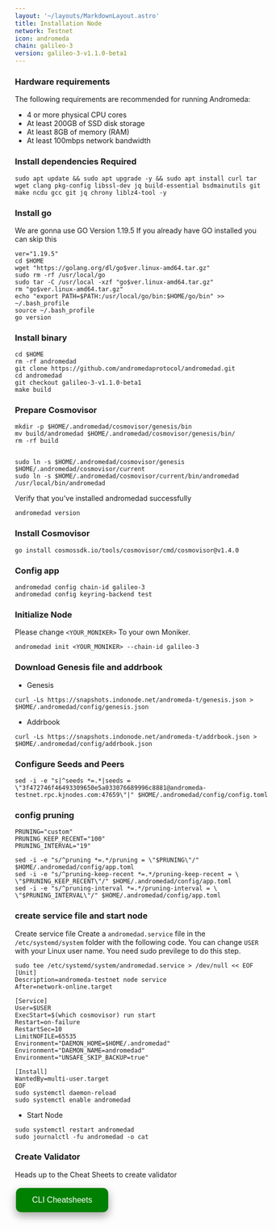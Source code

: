 ```yaml
---
layout: '~/layouts/MarkdownLayout.astro'
title: Installation Node
network: Testnet
icon: andromeda
chain: galileo-3
version: galileo-3-v1.1.0-beta1
---
```


### Hardware requirements

The following requirements are recommended for running Andromeda:

- 4 or more physical CPU cores
- At least 200GB of SSD disk storage
- At least 8GB of memory (RAM)
- At least 100mbps network bandwidth


### Install dependencies Required

```
sudo apt update && sudo apt upgrade -y && sudo apt install curl tar wget clang pkg-config libssl-dev jq build-essential bsdmainutils git make ncdu gcc git jq chrony liblz4-tool -y
```

### Install go

We are gonna use GO Version 1.19.5
If you already have GO installed you can skip this 

```
ver="1.19.5"
cd $HOME
wget "https://golang.org/dl/go$ver.linux-amd64.tar.gz"
sudo rm -rf /usr/local/go
sudo tar -C /usr/local -xzf "go$ver.linux-amd64.tar.gz"
rm "go$ver.linux-amd64.tar.gz"
echo "export PATH=$PATH:/usr/local/go/bin:$HOME/go/bin" >> ~/.bash_profile
source ~/.bash_profile
go version
```

### Install binary

```
cd $HOME
rm -rf andromedad
git clone https://github.com/andromedaprotocol/andromedad.git
cd andromedad
git checkout galileo-3-v1.1.0-beta1
make build
```

### Prepare Cosmovisor
```
mkdir -p $HOME/.andromedad/cosmovisor/genesis/bin
mv build/andromedad $HOME/.andromedad/cosmovisor/genesis/bin/
rm -rf build


sudo ln -s $HOME/.andromedad/cosmovisor/genesis $HOME/.andromedad/cosmovisor/current
sudo ln -s $HOME/.andromedad/cosmovisor/current/bin/andromedad /usr/local/bin/andromedad
```

Verify that you've installed andromedad successfully

```
andromedad version
```

### Install Cosmovisor
```
go install cosmossdk.io/tools/cosmovisor/cmd/cosmovisor@v1.4.0
```

### Config app

```
andromedad config chain-id galileo-3
andromedad config keyring-backend test
```

### Initialize Node

Please change `<YOUR_MONIKER>` To your own Moniker.

```
andromedad init <YOUR_MONIKER> --chain-id galileo-3
```

### Download Genesis file and addrbook

- Genesis

```
curl -Ls https://snapshots.indonode.net/andromeda-t/genesis.json > $HOME/.andromedad/config/genesis.json
```

- Addrbook

```
curl -Ls https://snapshots.indonode.net/andromeda-t/addrbook.json > $HOME/.andromedad/config/addrbook.json
```


### Configure Seeds and Peers

```
sed -i -e "s|^seeds *=.*|seeds = \"3f472746f46493309650e5a033076689996c8881@andromeda-testnet.rpc.kjnodes.com:47659\"|" $HOME/.andromedad/config/config.toml
```

### config pruning

```
PRUNING="custom"
PRUNING_KEEP_RECENT="100"
PRUNING_INTERVAL="19"

sed -i -e "s/^pruning *=.*/pruning = \"$PRUNING\"/" $HOME/.andromedad/config/app.toml
sed -i -e "s/^pruning-keep-recent *=.*/pruning-keep-recent = \
\"$PRUNING_KEEP_RECENT\"/" $HOME/.andromedad/config/app.toml
sed -i -e "s/^pruning-interval *=.*/pruning-interval = \
\"$PRUNING_INTERVAL\"/" $HOME/.andromedad/config/app.toml
```


### create service file and start node

Create service file
Create a `andromedad.service` file in the `/etc/systemd/system` folder with the following code. 
You can change `USER` with your Linux user name. You need sudo previlege to do this step.

```
sudo tee /etc/systemd/system/andromedad.service > /dev/null << EOF
[Unit]
Description=andromeda-testnet node service
After=network-online.target

[Service]
User=$USER
ExecStart=$(which cosmovisor) run start
Restart=on-failure
RestartSec=10
LimitNOFILE=65535
Environment="DAEMON_HOME=$HOME/.andromedad"
Environment="DAEMON_NAME=andromedad"
Environment="UNSAFE_SKIP_BACKUP=true"

[Install]
WantedBy=multi-user.target
EOF
sudo systemctl daemon-reload
sudo systemctl enable andromedad
```

- Start Node

```
sudo systemctl restart andromedad
sudo journalctl -fu andromedad -o cat
```

### Create Validator

Heads up to the Cheat Sheets to create validator

<a href="https://service.sychonix.me/testnet/andromeda/cheat" target="_blank">
  <button style="background-color: green; border: none; color: white; padding: 15px 32px; text-align: center; text-decoration: none; display: inline-block; font-size: 16px; margin: 4px 2px; cursor: pointer; border-radius: 10px; box-shadow: 0 8px 16px 0 rgba(0,0,0,0.2), 0 6px 20px 0 rgba(0,0,0,0.19);" onmouseover="this.style.boxShadow='0 0 0 4px rgba(0,255,0,0.5)'" onmouseout="this.style.boxShadow='0 8px 16px 0 rgba(0,0,0,0.2), 0 6px 20px 0 rgba(0,0,0,0.19)'">CLI Cheatsheets</button>
</a>